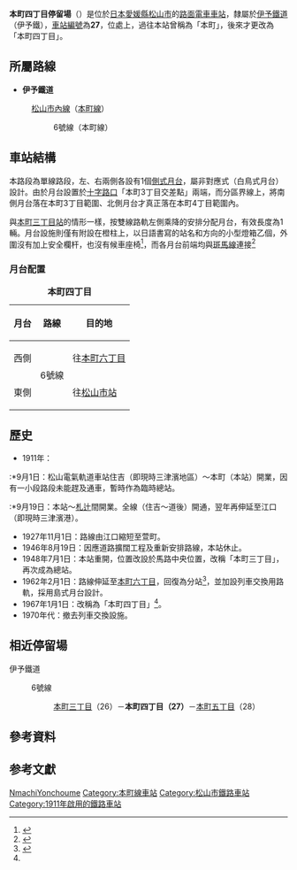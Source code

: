 {{日本車站資訊
|公司色     = orange
|文字色     =
|站名       = 本町四丁目停留場
|圖片       = Iyo Railway Hommachi 4 Chōme.jpg
|pxl        = 
|圖片說明   = 停靠伊予鐵道2100系電車的本町四丁目站南側月台（2014年）
|日文原名   = 本町四丁目
|平假名     = ほんまちよんちょうめ
|羅馬拼音   = Hommachi 4<ref>[http://www.iyotetsu.co.jp/rosen/map/rail_shinai/rail_shinai_all.pdf 2015年7月新版路線圖] {{Wayback|url=http://www.iyotetsu.co.jp/rosen/map/rail_shinai/rail_shinai_all.pdf |date=20181227145942 }}採用了數字表示丁目名稱。</ref>
|副站名     = 
|前一站     = 26 [[本町三丁目停留場|本町三丁目]]
|前一站距離 = 0.3
|後一站距離 = 0.3
|後一站     = [[本町五丁目停留場|本町五丁目]] 28
|電報略號   = 
|車站編號   = {{車站編號c|#000000|27}}
|所屬公司   = [[伊予鐵道|伊予鐵道]]（伊予鐵）
|所屬路線   = {{Color|orange|■}}[[松山市內線|松山市內線]]（[[本町線|本町線]]）
|距離       = 0.9
|起站       = [[西堀端站|西堀端]]
|所在地     = [[愛媛縣|愛媛縣]][[松山市|松山市]]本町3丁目／本町4丁目
|車站構造   = [[地面車站|地面車站]]
|月台配置   = 2面1線
|啟用年月日 = 
|廢止年月日 =
|上下車人次 = 
|統計年度   = 
|備註       = 
}}

'''本町四丁目停留場'''（{{jpn|j=本町四丁目停留場|hg=ほんまちよんちょうめていりゅうじょう|rm=Hommachi-Yonchōme teiryūjō|f=y}}）是位於[[日本|日本]][[愛媛縣|愛媛縣]][[松山市|松山市]]的[[路面電車|路面電車]][[車站|車站]]，隸屬於[[伊予鐵道|伊予鐵道]]（伊予鐵），[[車站編號|車站編號]]為'''27'''，位處{{link-ja|國道196號|国道196号}}上，過往本站曾稱為「本町」，後來才更改為「本町四丁目」。

==所屬路線==
*'''伊予鐵道'''
:[[松山市內線|松山市內線]]（[[本町線|本町線]]）
::{{Color|black|■}}6號線（本町線）

==車站結構==
本路段為單線路段，左、右兩側各設有1個[[側式月台|側式月台]]，屬非對應式（白鳥式月台）設計。由於月台設置於[[十字路口|十字路口]]「本町3丁目交差點」兩端，而分區界線上，將南側月台落在本町3丁目範圍、北側月台才真正落在本町4丁目範圍內。

與[[本町三丁目站|本町三丁目站]]的情形一樣，按雙線路軌左側乘降的安排分配月台，有效長度為1輛。月台設施則僅有附設在橙柱上，以日語書寫的站名和方向的小型燈箱乙個，外圍沒有加上安全欄杆，也沒有候車座椅<ref>{{Cite web |url=http://www.kukanzeneki.net/all/matuyama/26.html |title=非官方車站介紹。 |access-date=2015-03-04 |archive-date=2015-04-02 |archive-url=https://web.archive.org/web/20150402104807/http://www.kukanzeneki.net/all/matuyama/26.html |dead-url=no }}</ref>，而各月台前端均與[[斑馬線|斑馬線]]連接<ref>{{Cite web |url=http://hacchi-no-he.net/line/iyotetsu/station/1820_honmachi4choume.htm |title=另一個非官方車站介紹。 |access-date=2015-03-04 |archive-date=2018-11-12 |archive-url=https://web.archive.org/web/20181112181534/http://hacchi-no-he.net/line/iyotetsu/station/1820_honmachi4choume.htm |dead-url=no }}</ref>
===月台配置===
{| class="wikitable" rules="rows"
|-
|+ '''本町四丁目'''
|-
!月台!!路線!!目的地
|-
!西側
|rowspan=2|{{Color|black|■}}6號線
|往[[本町六丁目停留場|本町六丁目]]
|-
!東側
|往[[松山市站|松山市站]]
|}

==歷史==
*1911年：
:*9月1日：松山電氣軌道車站住吉（即現時三津濱地區）～本町（本站）開業，因有一小段路段未能趕及通車，暫時作為臨時總站。
:*9月19日：本站～[[本町三丁目站|札辻]]間開業。全線（住吉～道後）開通，翌年再伸延至江口（即現時三津濱港）。
*1927年11月1日：路線由江口縮短至萱町。
*1946年8月19日：因應道路擴闊工程及重新安排路線，本站休止。
*1948年7月1日：本站重開，位置改設於馬路中央位置，改稱「本町三丁目」，再次成為總站。
*1962年2月1日：路線伸延至[[本町六丁目站|本町六丁目]]，回復為分站<ref name="a">{{Cite web |url=http://cvnweb.bai.ne.jp/~tetsu/R-Iyotetsu16.htm |title=1960年代的松山市內線（城南線　本町線） |access-date=2015-03-04 |archive-date=2016-09-18 |archive-url=https://web.archive.org/web/20160918174816/http://cvnweb.bai.ne.jp/~tetsu/R-Iyotetsu16.htm |dead-url=no }}</ref>，並加設列車交換用路軌，採用島式月台設計。
*1967年1月1日：改稱為「本町四丁目」<ref name="a"/>。
*1970年代：撤去列車交換設施。

==相近停留場==
; 伊予鐵道
: {{Color|black|■}}6號線
:: [[本町三丁目停留場|本町三丁目]]（26）－'''本町四丁目（27）'''－[[本町五丁目停留場|本町五丁目]]（28）

== 參考資料 ==
{{reflist}}

== 参考文獻 ==
{{Cite book|
|author=大野鐵、速水純
|year=2006
|title=《伊予鉄が走る街 今昔》
|publisher=JTBパブリッシング
|isbn=4-533-06410-8
}}

{{伊予鐵道松山市內線}}

{{Commons|Category:Hommachi-Yon-Chōme Station}}
{{DEFAULTSORT:Hommachi-Yonchome}}
[[Category:日本鐵路車站_Ho|NmachiYonchoume]]
[[Category:本町線車站|Category:本町線車站]]
[[Category:松山市鐵路車站|Category:松山市鐵路車站]]
[[Category:1911年啟用的鐵路車站|Category:1911年啟用的鐵路車站]]